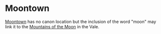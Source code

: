 
# Moontown

<ProjectDetails
  floatRight
  region="Riverlands"
  house="Unknown"
  type="Town"
  status="Not Started"
  warp="moontown"
  projectLead=""
  dateStarted="Invalid Date"
  dateCompleted="Invalid Date"
/>

[Moontown](https://awoiaf.westeros.org/index.php/Moontown) has no canon location but the inclusion of the word "moon" may link it to the [Mountains of the Moon](https://awoiaf.westeros.org/index.php/Mountains_of_the_Moon) in the Vale.
